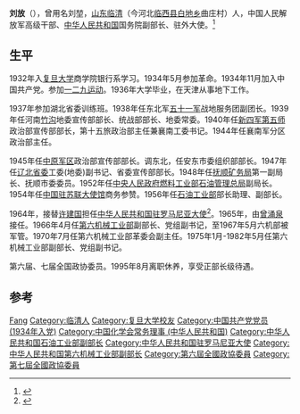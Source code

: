 {{Otheruses|劉放|other=名为刘放的其他人物}}

'''刘放'''（{{bd|1912年|11月18日|2007年|11月26日}}），曾用名刘堃，[[山东|山东]][[临清|临清]]（今河北[[临西县|临西县]][[白地乡|白地乡]]曲庄村）人，中国人民解放军高级干部、[[中华人民共和国|中华人民共和国]]国务院副部长、驻外大使。<ref>{{Cite web|title=刘放同志逝世|url=http://paper.people.com.cn/rmrb/html/2007-12/29/content_35896883.htm|accessdate=2019-09-01|work=人民日报|archive-url=https://web.archive.org/web/20080101123452/http://paper.people.com.cn/rmrb/html/2007-12/29/content_35896883.htm|archive-date=2008-01-01|dead-url=yes}}</ref>

== 生平 ==
1932年入[[复旦大学|复旦大学]]商学院银行系学习。1934年5月参加革命。1934年11月加入中国共产党。参加[[一二九运动|一二九运动]]。1936年大学毕业，在天津从事地下工作。

1937年参加湖北省委训练班。1938年任东北军[[国民革命军第五十一军|五十一军]]战地服务团副团长。1939年任河南[[竹沟镇|竹沟]]地委宣传部部长、统战部部长、地委常委。1940年任[[新四军第五师|新四军第五师]]政治部宣传部部长，第十五旅政治部主任兼襄南工委书记。1944年任襄南军分区政治部主任。

1945年任[[中原军区|中原军区]]政治部宣传部部长。调东北，任安东市委组织部部长。1947年任[[遼北省_(解放區)|辽北省委]]工委(地委)副书记、省委宣传部部长。1948年任[[抚顺矿务局|抚顺矿务局]]第一副局长、抚顺市委委员。1952年任[[中央人民政府燃料工业部|中央人民政府燃料工业部]][[石油管理总局|石油管理总局]]副局长。1954年任[[中国驻苏联大使馆|中国驻苏联大使馆]]商务参赞。1956年任[[石油工业部|石油工业部]]部长助理、副部长。

1964年，接替[[许建国_(政治人物)|许建国]]担任[[中国驻罗马尼亚大使列表|中华人民共和国驻罗马尼亚大使]]<ref>{{cite web|author=中华人民共和国外交部|title=中国驻罗马尼亚历任大使|url=http://www.fmprc.gov.cn/chn/gxh/zlb/zgwjrw/2167/2172/t9233.htm|publisher=中华人民共和国外交部|accessdate=2012-03-03}}</ref>。1965年，由[[曾涌泉|曾涌泉]]接任。1966年4月任[[第六机械工业部|第六机械工业部]]副部长、党组副书记，至1967年5月六机部被军管。1970年7月任第六机械工业部革委会副主任。1975年1月-1982年5月任第六机械工业部副部长、党组副书记。

第六届、七届全国政协委员。1995年8月离职休养，享受正部长级待遇。

== 参考 ==
{{reflist}}

{{start box}}
{{s-dip}}
{{succession box|[[许建国_(政治人物)|許建國]]|[[曾涌泉|曾涌泉]]|[[中国驻罗马尼亚大使列表|中华人民共和国驻罗马尼亚大使]]|1964年6月－1965年12月}}
{{end box}}

{{中国化学化工学会第十九届理事会}}

{{Authority control}}
{{DEFAULTSORT:Liu刘}}
[[Category:刘姓|Fang]]
[[Category:临清人|Category:临清人]]
[[Category:复旦大学校友|Category:复旦大学校友]]
[[Category:中国共产党党员_(1934年入党)|Category:中国共产党党员 (1934年入党)]]
[[Category:中国化学会常务理事_(中华人民共和国)|Category:中国化学会常务理事 (中华人民共和国)]]
[[Category:中华人民共和国石油工业部副部长|Category:中华人民共和国石油工业部副部长]]
[[Category:中华人民共和国驻罗马尼亚大使|Category:中华人民共和国驻罗马尼亚大使]]
[[Category:中华人民共和国第六机械工业部副部长|Category:中华人民共和国第六机械工业部副部长]]
[[Category:第六屆全國政協委員|Category:第六屆全國政協委員]]
[[Category:第七屆全國政協委員|Category:第七屆全國政協委員]]